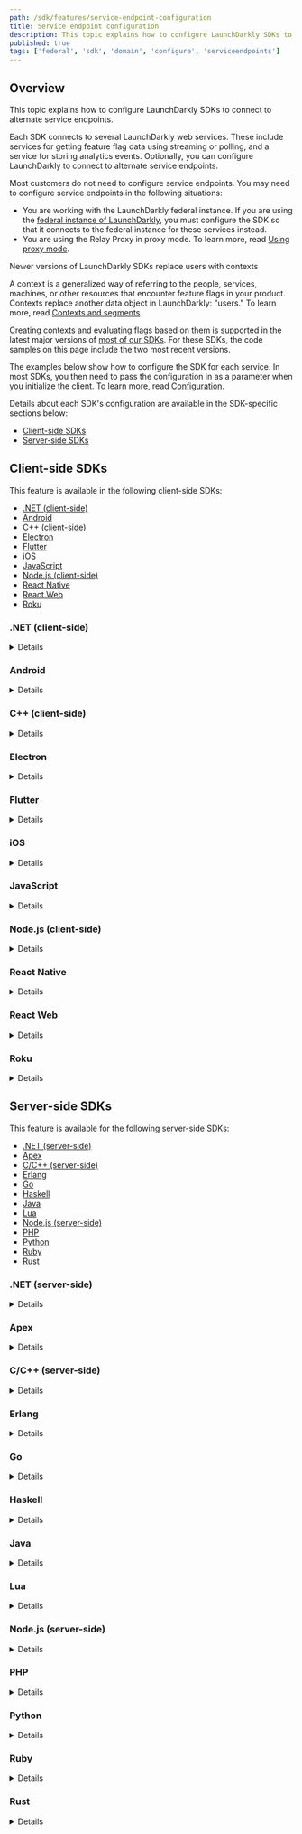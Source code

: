 ```yaml
---
path: /sdk/features/service-endpoint-configuration
title: Service endpoint configuration
description: This topic explains how to configure LaunchDarkly SDKs to connect to alternate service endpoints. Typically this is only required for customers working with the LaunchDarkly federal instance.
published: true
tags: ['federal', 'sdk', 'domain', 'configure', 'serviceendpoints']
---
```


## Overview

This topic explains how to configure LaunchDarkly SDKs to connect to alternate service endpoints.

Each SDK connects to several LaunchDarkly web services. These include services for getting feature flag data using streaming or polling, and a service for storing analytics events. Optionally, you can configure LaunchDarkly to connect to alternate service endpoints.

Most customers do not need to configure service endpoints. You may need to configure service endpoints in the following situations:

* You are working with the LaunchDarkly federal instance. If you are using the [federal instance of LaunchDarkly](/home/advanced/federal), you must configure the SDK so that it connects to the federal instance for these services instead.
* You are using the Relay Proxy in proxy mode. To learn more, read [Using proxy mode](/sdk/features/relay-proxy-configuration/proxy-mode).

<Callout intent="info">
<CalloutTitle>Newer versions of LaunchDarkly SDKs replace users with contexts</CalloutTitle>
<CalloutDescription>

A context is a generalized way of referring to the people, services, machines, or other resources that encounter feature flags in your product. Contexts replace another data object in LaunchDarkly: "users." To learn more, read [Contexts and segments](/home/contexts).

Creating contexts and evaluating flags based on them is supported in the latest major versions of [most of our SDKs](/sdk). For these SDKs, the code samples on this page include the two most recent versions.

</CalloutDescription>
</Callout>

The examples below show how to configure the SDK for each service. In most SDKs, you then need to pass the configuration in as a parameter when you initialize the client. To learn more, read [Configuration](/sdk/features/config).

Details about each SDK's configuration are available in the SDK-specific sections below:

* [Client-side SDKs](#client-side-sdks)
* [Server-side SDKs](#server-side-sdks)

## Client-side SDKs

This feature is available in the following client-side SDKs:

* [.NET (client-side)](#net-client-side)
* [Android](#android)
* [C++ (client-side)](#c-client-side)
* [Electron](#electron)
* [Flutter](#flutter)
* [iOS](#ios)
* [JavaScript](#javascript)
* [Node.js (client-side)](#nodejs-client-side)
* [React Native](#react-native)
* [React Web](#react-web)
* [Roku](#roku)

### .NET (client-side)

<Details summary="Expand .NET (client-side) code sample">

To configure an alternate service endpoint for the SDK, use the `ServiceEndpoints` builder method to specify the base URIs:

<CodeSample>
<CSTab label="C#, connecting to federal instance">

```csharp
var config = Configuration.Builder("mobile-key-123abc")
    .ServiceEndpoints(Components.ServiceEndpoints()
      .Streaming("https://clientstream.launchdarkly.us")
      .Polling("https://clientsdk.launchdarkly.us")
      .Events("https://events.launchdarkly.us"))
    .Build();
```

</CSTab>
<CSTab label="C#, connecting to Relay Proxy">

```csharp
var config = Configuration.Builder("mobile-key-123abc")
    .ServiceEndpoints(Components.ServiceEndpoints()
      .RelayProxy("https://your-relay-proxy.com:8030"))
    .Build();
```

</CSTab>
</CodeSample>
</Details>

### Android

<Details summary="Expand Android code sample">

To configure an alternate service endpoint for the SDK, use the `streamUri`, `pollUri`, and `eventsUri` builder methods to specify the base URIs:

<CodeSample>
<CSTab label="Java, connecting to federal instance">

```java
LDConfig ldConfig = new LDConfig.Builder()
  .mobileKey("mobile-key-123abc")
  .streamUri(Uri.parse("https://clientstream.launchdarkly.us"))
  .pollUri(Uri.parse("https://clientsdk.launchdarkly.us"))
  .eventsUri(Uri.parse("https://events.launchdarkly.us"))
  .build();
```

</CSTab>
<CSTab label="Java, connecting to Relay Proxy">

```java
LDConfig ldConfig = new LDConfig.Builder()
  .mobileKey("mobile-key-123abc")
  .streamUri(Uri.parse("https://your-relay-proxy.com:8030"))
  .pollUri(Uri.parse("https://your-relay-proxy.com:8030"))
  .eventsUri(Uri.parse("https://your-relay-proxy.com:8030"))
  .build();
```

</CSTab>
<CSTab label="Kotlin, connecting to federal instance">

```kotlin
val ldConfig: LDConfig = LDConfig.Builder()
  .setMobileKey("mobile-key-123abc")
  .streamUri(Uri.parse("https://clientstream.launchdarkly.us"))
  .pollUri(Uri.parse("https://clientsdk.launchdarkly.us"))
  .eventsUri(Uri.parse("https://events.launchdarkly.us"))
  .build();
```

</CSTab>
<CSTab label="Kotlin, connecting to Relay Proxy">

```kotlin
val ldConfig: LDConfig = LDConfig.Builder()
  .setMobileKey("mobile-key-123abc")
  .streamUri(Uri.parse("https://your-relay-proxy.com:8030"))
  .pollUri(Uri.parse("https://your-relay-proxy.com:8030"))
  .eventsUri(Uri.parse("https://your-relay-proxy.com:8030"))
  .build();
```

</CSTab>
</CodeSample>
</Details>

### C++ (client-side)

<Details summary="Expand C++ (client-side) code sample">

To configure an alternate service endpoint for the SDK, use `StreamingBaseUrl`, `PollingBaseUrl`, and `EventsBaseUrl` to specify the base URIs:

<CodeSample>
<CSTab label="C++ SDK v3.0 (native), connecting to federal instance">

```cpp
auto config_builder = client_side::ConfigBuilder("mobile-key-123abc");
config_builder.ServiceEndpoints()
    .StreamingBaseUrl("https://clientstream.launchdarkly.us")
    .PollingBaseUrl("https://app.launchdarkly.us")
    .EventsBaseUrl("https://events.launchdarkly.us")
auto config = config_builder.Build();
```

</CSTab>
<CSTab label="C SDK v2.x (native), connecting to federal instance">

```c
struct LDConfig *config = LDConfigNew("mobile-key-123abc");
LDConfigSetStreamURI(config, "https://clientstream.launchdarkly.us");
LDConfigSetAppURI(config, "https://clientsdk.launchdarkly.us");
LDConfigSetEventsURI(config, "https://events.launchdarkly.us");
```

</CSTab>
</CodeSample>

To learn more, read [`ServiceEndpoints`](https://launchdarkly.github.io/cpp-sdks/libs/client-sdk/docs/html/classlaunchdarkly_1_1config_1_1shared_1_1builders_1_1ConfigBuilder.html#ae28867ba563432a91f355d04f45daec2).

</Details>

### Electron

<Details summary="Expand Electron code sample">

To configure an alternate service endpoint for the SDK, use the `streamUrl`, `baseUrl`, and `eventsUrl` options to specify the base URIs:

<CodeSample>
<CSTab label="JavaScript, connecting to federal instance">

```js
const options = {
  streamUrl: 'https://clientstream.launchdarkly.us',
  baseUrl: 'https://clientsdk.launchdarkly.us',
  eventsUrl: 'https://events.launchdarkly.us'
};
```

</CSTab>
<CSTab label="TypeScript, connecting to federal instance">

```ts
import * as LDElectron from 'launchdarkly-electron-client-sdk';

const options: LDElectron.LDOptions = {
  streamUrl: 'https://clientstream.launchdarkly.us',
  baseUrl: 'https://clientsdk.launchdarkly.us',
  eventsUrl: 'https://events.launchdarkly.us'
};
```

</CSTab>
<CSTab label="JavaScript, connecting to Relay Proxy">

```js
const options = {
  streamUrl: 'https://your-relay-proxy.com:8030',
  baseUrl: 'https://your-relay-proxy.com:8030',
  eventsUrl: 'https://your-relay-proxy.com:8030'
};
```

</CSTab>
<CSTab label="TypeScript, connecting to Relay Proxy">

```ts
import * as LDElectron from 'launchdarkly-electron-client-sdk';

const options: LDElectron.LDOptions = {
  streamUrl: 'https://your-relay-proxy.com:8030',
  baseUrl: 'https://your-relay-proxy.com:8030',
  eventsUrl: 'https://your-relay-proxy.com:8030',
};
```

</CSTab>
</CodeSample>

The Electron SDK uses the `baseUrl` for the initial connection and subsequent `identify` calls.

If you have enabled [streaming](https://launchdarkly.github.io/electron-client-sdk/interfaces/_launchdarkly_electron_client_sdk_.ldoptions.html#streaming), the SDK uses the `streamUrl` for subsequent connections. If you have enabled [`useReport`](https://launchdarkly.github.io/electron-client-sdk/interfaces/_launchdarkly_electron_client_sdk_.ldoptions.html#usereport), these subsequent requests will use the `REPORT` HTTP request method. These REPORT requests are streaming requests only if you have installed the [LaunchDarkly EventSource polyfill](https://github.com/launchdarkly/js-eventsource) to provide streaming support. Otherwise, these requests will be standard `REPORT` http requests. To learn more, read [EventSource](/sdk/client-side/javascript/requirements-polyfills#eventsource) under [Requirements and polyfills](/sdk/client-side/javascript/requirements-polyfills).

</Details>

### Flutter

<Details summary="Expand Flutter code sample">

To configure an alternate service endpoint for the SDK, use the `streamUri`, `pollUri`, and `eventsUri` builder methods to specify the base URIs:

<CodeSample>
<CSTab label="Dart, connecting to federal instance">

```dart
LDConfig ldConfig = LDConfigBuilder("mobile-key-123abc")
  .streamUri("https://clientstream.launchdarkly.us")
  .pollUri("https://clientsdk.launchdarkly.us")
  .eventsUri("https://events.launchdarkly.us")
  .build();
```

</CSTab>
<CSTab label="Dart, connecting to Relay Proxy">

```dart
LDConfig ldConfig = LDConfigBuilder("mobile-key-123abc")
  .streamUri("https://your-relay-proxy.com:8030")
  .pollUri("https://your-relay-proxy.com:8030")
  .eventsUri("https://your-relay-proxy.com:8030")
  .build();
```

</CSTab>
</CodeSample>
</Details>

### iOS

<Details summary="Expand iOS code sample">

To configure an alternate service endpoint for the SDK, use the `streamUrl`, `baseUrl`, and `eventsUrl` properties to specify the base URIs:

<CodeSample>
<CSTab label="Swift, connecting to federal instance">

```swift
var ldConfig = LDConfig(mobileKey: "mobile-key-123abc")
ldConfig.streamUrl = URL(string: "https://clientstream.launchdarkly.us")
ldConfig.baseUrl = URL(string: "https://clientsdk.launchdarkly.us")
ldConfig.eventsUrl = URL(string: "https://events.launchdarkly.us")
```

</CSTab>
<CSTab label="Objective-C, connecting to federal instance">

```objectivec
LDConfig *ldConfig = [[LDConfig alloc] initWithMobileKey:@"mobile-key-123abc"];
ldConfig.streamUrl = URL(string: "https://clientstream.launchdarkly.us")
ldConfig.baseUrl = URL(string: "https://clientsdk.launchdarkly.us")
ldConfig.eventsUrl = URL(string: "https://events.launchdarkly.us")
```

</CSTab>
<CSTab label="Swift, connecting to Relay Proxy">

```swift
var ldConfig = LDConfig(mobileKey: "mobile-key-123abc")
ldConfig.streamUrl = URL(string: "https://your-relay-proxy.com:8030")
ldConfig.baseUrl = URL(string: "https://your-relay-proxy.com:8030")
ldConfig.eventsUrl = URL(string: "https://your-relay-proxy.com:8030")
```

</CSTab>
<CSTab label="Objective-C, connecting to Relay Proxy">

```objectivec
LDConfig *ldConfig = [[LDConfig alloc] initWithMobileKey:@"mobile-key-123abc"];
ldConfig.streamUrl = URL(string: "https://your-relay-proxy.com:8030")
ldConfig.baseUrl = URL(string: "https://your-relay-proxy.com:8030")
ldConfig.eventsUrl = URL(string: "https://your-relay-proxy.com:8030")
```

</CSTab>
</CodeSample>
</Details>

### JavaScript

<Details summary="Expand JavaScript code sample">

To configure an alternate service endpoint for the SDK, use the `streamUrl`, `baseUrl`, and `eventsUrl` properties to specify the base URIs:

<CodeSample>
<CSTab label="JavaScript, connecting to federal instance">

```js
const options = {
  streamUrl: 'https://clientstream.launchdarkly.us',
  baseUrl: 'https://clientsdk.launchdarkly.us',
  eventsUrl: 'https://events.launchdarkly.us'
};
```

</CSTab>
<CSTab label="TypeScript, connecting to federal instance">

```ts
import * as ld from 'launchdarkly-js-client-sdk';

const options: ld.LDOptions = {
  streamUrl: 'https://clientstream.launchdarkly.us',
  baseUrl: 'https://clientsdk.launchdarkly.us',
  eventsUrl: 'https://events.launchdarkly.us',
};
```

</CSTab>
<CSTab label="JavaScript, connecting to Relay Proxy">

```js
const options = {
  streamUrl: 'https://your-relay-proxy.com:8030',
  baseUrl: 'https://your-relay-proxy.com:8030',
  eventsUrl: 'https://your-relay-proxy.com:8030'
};
```

</CSTab>
<CSTab label="TypeScript, connecting to Relay Proxy">

```ts
import * as ld from 'launchdarkly-js-client-sdk';

const options: ld.LDOptions = {
  streamUrl: 'https://your-relay-proxy.com:8030',
  baseUrl: 'https://your-relay-proxy.com:8030',
  eventsUrl: 'https://your-relay-proxy.com:8030',
};
```

</CSTab>
</CodeSample>

The JavaScript SDK uses the `baseUrl` for the initial connection and subsequent `identify` calls.

If you have enabled [streaming](/sdk/client-side/javascript#subscribe-to-updates), the SDK uses the `streamUrl` for subsequent connections. If you have enabled [`useReport`](https://launchdarkly.github.io/js-client-sdk/interfaces/LDOptions.html#useReport), these subsequent requests will use the `REPORT` HTTP request method. These REPORT requests are streaming requests only if you have installed the [LaunchDarkly EventSource polyfill](https://github.com/launchdarkly/js-eventsource) to provide streaming support. Otherwise, these requests will be standard `REPORT` http requests. To learn more, read [EventSource](/sdk/client-side/javascript/requirements-polyfills#eventsource) under [Requirements and polyfills](/sdk/client-side/javascript/requirements-polyfills).

</Details>

### Node.js (client-side)

<Details summary="Expand Node.js (client-side) code sample">

To configure an alternate service endpoint for the SDK, use the `streamUrl`, `baseUrl`, and `eventsUrl` properties to set the base URIs:

<CodeSample>
<CSTab label="JavaScript, connecting to federal instance">

```js
const options = {
  streamUrl: 'https://clientstream.launchdarkly.us',
  baseUrl: 'https://clientsdk.launchdarkly.us',
  eventsUrl: 'https://events.launchdarkly.us'
};

```

</CSTab>
<CSTab label="TypeScript, connecting to federal instance">

```ts
import * as ld from 'launchdarkly-node-client-sdk';

const options: ld.LDOptions = {
  streamUrl: 'https://clientstream.launchdarkly.us',
  baseUrl: 'https://clientsdk.launchdarkly.us',
  eventsUrl: 'https://events.launchdarkly.us',
};
```

</CSTab>
<CSTab label="JavaScript, connecting to Relay Proxy">

```js
const options = {
  streamUrl: 'https://your-relay-proxy.com:8030',
  baseUrl: 'https://your-relay-proxy.com:8030',
  eventsUrl: 'https://your-relay-proxy.com:8030'
};
```

</CSTab>
<CSTab label="TypeScript, connecting to Relay Proxy">

```ts
import * as ld from 'launchdarkly-node-client-sdk';

const options: ld.LDOptions = {
  streamUrl: 'https://your-relay-proxy.com:8030',
  baseUrl: 'https://your-relay-proxy.com:8030',
  eventsUrl: 'https://your-relay-proxy.com:8030',
};
```

</CSTab>
</CodeSample>

The Node.js (client-side) SDK uses the `baseUrl` for the initial connection and subsequent `identify` calls.

If you have enabled [streaming](/sdk/client-side/node-js#getting-started), the SDK uses the `streamUrl` for subsequent connections. If you have enabled [`useReport`](https://launchdarkly.github.io/node-client-sdk/interfaces/LDOptions.html#useReport), these subsequent requests will use the `REPORT` HTTP request method. These REPORT requests are streaming requests only if you have installed the [LaunchDarkly EventSource polyfill](https://github.com/launchdarkly/js-eventsource) to provide streaming support. Otherwise, these requests will be standard `REPORT` http requests. To learn more, read [EventSource](/sdk/client-side/javascript/requirements-polyfills#eventsource) under [Requirements and polyfills](/sdk/client-side/javascript/requirements-polyfills).

</Details>

### React Native

<Details summary="Expand React Native code sample">

To configure an alternate service endpoint for the SDK, use the `streamUrl`, `pollUrl`, and `eventsUrl` properties to set the base URIs:

<CodeSample>
<CSTab label="JavaScript, connecting to federal instance">

```js
let config = {
  mobileKey: 'mobile-key-123abc',
  streamUrl: 'https://clientstream.launchdarkly.us',
  pollUrl: 'https://clientsdk.launchdarkly.us',
  eventsUrl: 'https://events.launchdarkly.us',
};
```

</CSTab>
<CSTab label="TypeScript, connecting to federal instance">

```ts
import LDClient, * as ld from 'launchdarkly-react-native-client-sdk';

let config: ld.LDConfig = {
  mobileKey: 'mobile-key-123abc',
  streamUrl: 'https://clientstream.launchdarkly.us',
  pollUrl: 'https://clientsdk.launchdarkly.us',
  eventsUrl: 'https://events.launchdarkly.us',
};
```

</CSTab>
<CSTab label="JavaScript, connecting to Relay Proxy">

```js
let config = {
  mobileKey: 'mobile-key-123abc',
  streamUrl: 'https://your-relay-proxy.com:8030',
  pollUrl: 'https://your-relay-proxy.com:8030',
  eventsUrl: 'https://your-relay-proxy.com:8030',
};
```

</CSTab>
<CSTab label="TypeScript, connecting to Relay Proxy">

```ts
import LDClient, * as ld from 'launchdarkly-react-native-client-sdk';

let config: ld.LDConfig = {
  mobileKey: 'mobile-key-123abc',
  streamUrl: 'https://your-relay-proxy.com:8030',
  pollUrl: 'https://your-relay-proxy.com:8030',
  eventsUrl: 'https://your-relay-proxy.com:8030',
};
```

</CSTab>
</CodeSample>

In version 6.x and earlier, the config properties were named `streamUri`, `pollUri`, and `eventsUri`. They have been renamed to `streamUrl`, `pollUrl`, and `eventsUrl` in version 7.0.

</Details>

### React Web

<Details summary="Expand React code sample">

To configure an alternate service endpoint for the SDK, use the `streamUrl`, `baseUrl`, and `eventsUrl` options to specify the base URIs:

<CodeSample>
<CSTab label="JavaScript, connecting to federal instance">

```js
const options: {
  baseUrl:"https://clientsdk.launchdarkly.us",
  streamUrl:"https://clientstream.launchdarkly.us",
  eventsUrl:"https://events.launchdarkly.us"
};
 ```

</CSTab>
<CSTab label="JavaScript, connecting to Relay Proxy">

```js
const options = {
  baseUrl: 'https://your-relay-proxy.com:8030',
  streamUrl: 'https://your-relay-proxy.com:8030',
  eventsUrl: 'https://your-relay-proxy.com:8030'
};
 ```

</CSTab>
</CodeSample>

The React Web SDK uses the `baseUrl` for the initial connection and subsequent `identify` calls.

If you have enabled [streaming](/sdk/client-side/react/react-web#subscribing-to-flag-changes), the SDK uses the `streamUrl` for subsequent connections. If you have enabled [`useReport`](https://launchdarkly.github.io/node-client-sdk/interfaces/LDOptions.html#useReport), these subsequent requests will use the `REPORT` HTTP request method. These REPORT requests are streaming requests only if you have installed the [LaunchDarkly EventSource polyfill](https://github.com/launchdarkly/js-eventsource) to provide streaming support. Otherwise, these requests will be standard `REPORT` http requests. To learn more, read [EventSource](/sdk/client-side/javascript/requirements-polyfills#eventsource) under [Requirements and polyfills](/sdk/client-side/javascript/requirements-polyfills).

To learn more, read [Configuring the React SDK](/sdk/client-side/react/react-web#configuring-the-react-sdk).

</Details>

### Roku

<Details summary="Expand Roku code sample">

<Callout intent="alert" site="federal">
<CalloutTitle>The Roku SDK is not supported in the federal instance of LaunchDarkly</CalloutTitle>
<CalloutDescription>

The Roku SDK supports service endpoint configuration. However, you should use this feature when working with the Relay Proxy only. The Roku SDK is not supported in the federal instance of LaunchDarkly. To learn more, read [LaunchDarkly in federal environments](/home/advanced/federal).

</CalloutDescription>
</Callout>

To configure an alternate service endpoint for the SDK, use the `setStreamURI`, `setAppURI`, and `setEventsURI` methods to specify the base URIs:

<CodeSample>
<CSTab label="BrightScript, connecting to Relay Proxy">

```brightscript
REM for a legacy Roku application
config = LaunchDarklyConfig("mobile-key-123abc")

REM for a SceneGraph Roku Application
config = LaunchDarklyConfig("mobile-key-123abc", CLIENT_SCENEGRAPH_NODE)

config.setStreamURI("https://your-relay-proxy.com:8030")
config.setAppURI("https://your-relay-proxy.com:8030")
config.setEventsURI("https://your-relay-proxy.com:8030")
```

</CSTab>
</CodeSample>
</Details>

## Server-side SDKs

This feature is available for the following server-side SDKs:

* [.NET (server-side)](#net-server-side)
* [Apex](#apex)
* [C/C++ (server-side)](#cc-server-side)
* [Erlang](#erlang)
* [Go](#go)
* [Haskell](#haskell)
* [Java](#java)
* [Lua](#lua)
* [Node.js (server-side)](#nodejs-server-side)
* [PHP](#php)
* [Python](#python)
* [Ruby](#ruby)
* [Rust](#rust)

### .NET (server-side)

<Details summary="Expand .NET (server-side) code sample">

To configure an alternate service endpoint for the SDK, use the `ServiceEndpoints` builder method to specify the base URIs:

<CodeSample>
<CSTab label="C#, connecting to federal instance">

```csharp
var config = Configuration.Builder("sdk-key-123abc")
    .ServiceEndpoints(Components.ServiceEndpoints()
      .Streaming("https://stream.launchdarkly.us")
      .Polling("https://sdk.launchdarkly.us")
      .Events("https://events.launchdarkly.us"))
    .Build();
```
</CSTab>
<CSTab label="C#, connecting to Relay Proxy">

```csharp
var config = Configuration.Builder("sdk-key-123abc")
    .ServiceEndpoints(Components.ServiceEndpoints()
      .RelayProxy("https://your-relay-proxy.com:8030"))
    .Build();
```
</CSTab>
</CodeSample>
</Details>

### Apex

<Details summary="Expand Apex code sample">

<Callout intent="alert" site="federal">
<CalloutTitle>Federal customers should only use the Apex SDK with a FedRAMP-compliant database</CalloutTitle>
<CalloutDescription>

The Apex SDK uses an external bridging application to connect LaunchDarkly and Salesforce. To ensure that your overall implementation is FedRAMP-compliant, you must run the Apex bridge within your own FedRAMP-compliant environment.

</CalloutDescription>
</Callout>

First, set up the Apex bridge. If you are a federal customer, make sure you run the Apex bridge within your own FedRAMP-compliant environment. To learn more, read [Using the LaunchDarkly Salesforce bridge](/sdk/server-side/apex#getting-started).

To configure an alternate service endpoint for the SDK, export the alternate URIs before you build the bridge:

<CodeSample>
<CSTab label="Console">

```bash
cd bridge && go build .

# other required export statements...

export LD_BASE_URI='https://sdk.launchdarkly.us'
export LD_EVENTS_URL='https://events.launchdarkly.us'

./bridge
```

</CSTab>
</CodeSample>

</Details>

### C/C++ (server-side)

<Details summary="Expand C/C++ (server-side) code sample">

To configure an alternate service endpoint for the SDK, use `LDConfigSetStreamURI`, `LDConfigSetBaseURI`, and `LDConfigSetEventsURI` to specify the base URIs:

<CodeSample>
<CSTab label="C/C++, connecting to federal instance">

```c
struct LDConfig *config = LDConfigNew("sdk-key-123abc");
LDConfigSetStreamURI(config, "https://stream.launchdarkly.us");
LDConfigSetBaseURI(config, "https://sdk.launchdarkly.us");
LDConfigSetEventsURI(config, "https://events.launchdarkly.us");
```

</CSTab>
<CSTab label="C/C++, connecting to Relay Proxy">

```c
struct LDConfig *config = LDConfigNew("sdk-key-123abc");
LDConfigSetStreamURI(config, "https://your-relay-proxy.com:8030");
LDConfigSetBaseURI(config, "https://your-relay-proxy.com:8030");
LDConfigSetEventsURI(config, "https://your-relay-proxy.com:8030");
```

</CSTab>
</CodeSample>
</Details>

### Erlang

<Details summary="Expand Erlang code sample">

To configure an alternate service endpoint for the SDK, use the `stream_uri`, `base_uri`, and `events_uri` properties to set the base URIs:

<CodeSample>
<CSTab label="Erlang, connecting to federal instance">

```
ldclient:start_instance("sdk-key-123abc", #{
  stream_uri => "https://stream.launchdarkly.us",
  base_uri => "https://sdk.launchdarkly.us",
  events_uri => "https://events.launchdarkly.us"
})
```

</CSTab>
<CSTab label="Erlang, connecting to Relay Proxy">

```
ldclient:start_instance("sdk-key-123abc", #{
  stream_uri => "https://your-relay-proxy.com:8030",
  base_uri => "https://your-relay-proxy.com:8030",
  events_uri => "https://your-relay-proxy.com:8030"
})
```

</CSTab>
</CodeSample>
</Details>

### Go

<Details summary="Expand Go code sample">

To configure an alternate service endpoint for the SDK, use the `Config.ServiceEndpoints` property and `interfaces.ServiceEndpoints()` to specify the base URIs:

<CodeSample>
<CSTab label="Go, connecting to federal instance">

```go

config := ld.Config{
    ServiceEndpoints: interfaces.ServiceEndpoints{
      Streaming: "https://stream.launchdarkly.us",
      Polling: "https://sdk.launchdarkly.us",
      Events: "https://events.launchdarkly.us",
    },
}
```

</CSTab>
<CSTab label="Go, connecting to Relay Proxy">

```go
// To use the Replay Proxy in proxy mode for both streaming and events:

config := ld.Config{
    ServiceEndpoints: ldcomponents.RelayProxyEndpoints(
      "https://your-relay-proxy.com:8030"),
}

// Alternatively, to use the Relay Proxy in proxy mode for streaming,
// but send events directly to LaunchDarkly, use:
config := ld.Config{
    ServiceEndpoints: ldcomponents.RelayProxyEndpointsWithoutEvents(
        "https://your-relay-proxy.com:8030"),
}
```

</CSTab>
</CodeSample>
</Details>

### Haskell

<Details summary="Expand Haskell code sample">

To configure an alternate service endpoint for the SDK, use `configSetStreamURI`, `configSetBaseURI`, and `configSetEventsURI` to specify the base URIs:

<CodeSample>
<CSTab label="Haskell, connecting to federal instance">

```haskell
{-# LANGUAGE OverloadedStrings #-}

import LaunchDarkly.Server.Config

import Data.Function ((&))

config :: Config
config = (makeConfig "sdk-key-123abc")
    & configSetStreamURI "https://stream.launchdarkly.us"
    & configSetBaseURI "https://sdk.launchdarkly.us"
    & configSetEventsURI "https://events.launchdarkly.us"
```

</CSTab>
<CSTab label="Haskell, connecting to Relay Proxy">

```haskell
{-# LANGUAGE OverloadedStrings #-}

import LaunchDarkly.Server.Config

import Data.Function ((&))

config :: Config
config = (makeConfig "sdk-key-123abc")
    & configSetStreamURI "https://your-relay-proxy.com:8030"
    & configSetBaseURI "https://your-relay-proxy.com:8030"
    & configSetEventsURI "https://your-relay-proxy.com:8030"
```

</CSTab>
</CodeSample>
</Details>

### Java

<Details summary="Expand Java code sample">

To configure an alternate service endpoint for the SDK, use the `serviceEndpoints` builder method to specify the base URIs:

<CodeSample>
<CSTab label="Java, connecting to federal instance">

```java
LDConfig config = new LDConfig.Builder()
  .serviceEndpoints(Components.serviceEndpoints()
    .streaming("https://stream.launchdarkly.us")
    .polling("https://sdk.launchdarkly.us")
    .events("https://events.launchdarkly.us"))
  .build();
```
</CSTab>
<CSTab label="Java SDK v5.8.x and earlier, connecting to federal instance">

```java
// Prior to version 5.9.0, the base URI had to be specified for each service,
// depending on which services you were actually using.

LDConfig config = new LDConfig.Builder()
  .dataSource(Components.streamingDataSource()
    .baseURI(URI.create("https://stream.launchdarkly.us"))
  .events(Components.sendEvents()
    .baseURI(URI.create("https://events.launchdarkly.us"))
  .build();

```

</CSTab>
<CSTab label="Java, connecting to Relay Proxy">

```java
LDConfig config = new LDConfig.Builder()
  .serviceEndpoints(Components.serviceEndpoints()
    .relayProxy("https://your-relay-proxy.com:8030"))
  .build();
```
</CSTab>
</CodeSample>
</Details>

### Lua

<Details summary="Expand Lua code sample">

To configure an alternate service endpoint for the SDK, use the `streamURI`, `baseURI`, and `eventsURI` properties to specify the base URIs:

<CodeSample>
<CSTab label="Lua, connecting to federal instance">

```lua
local config = {
    key = sdk-key-123abc,
    streamURI = "https://stream.launchdarkly.us",
    baseUri = "https://sdk.launchdarkly.us",
    eventsURI = "https://events.launchdarkly.us",
}
```

</CSTab>
<CSTab label="Lua, connecting to Relay Proxy">

```lua
local config = {
    key = sdk-key-123abc,
    streamURI = "https://your-relay-proxy.com:8030",
    baseUri = "https://your-relay-proxy.com:8030",
    eventsURI = "https://your-relay-proxy.com:8030",
}
```

</CSTab>
</CodeSample>
</Details>

### Node.js (server-side)

<Details summary="Expand Node.js (server-side) code sample">

To configure an alternate service endpoint for the SDK, use the `streamUri`, `baseUri`, and `eventsUri` properties to specify the base URIs:

<CodeSample>
<CSTab label="JavaScript, connecting to federal instance">

```js
const options = {
  streamUri: 'https://stream.launchdarkly.us',
  baseUri: 'https://sdk.launchdarkly.us',
  eventsUri: 'https://events.launchdarkly.us',
};
```

</CSTab>
<CSTab label="TypeScript, connecting to federal instance">

```ts
import * as ld from 'launchdarkly-node-server-sdk';

const options ld.LDOptions = {
  streamUri: 'https://stream.launchdarkly.us',
  baseUri: 'https://sdk.launchdarkly.us',
  eventsUri: 'https://events.launchdarkly.us',
};
```

</CSTab>
<CSTab label="JavaScript, connecting to Relay Proxy">

```js
const options = {
  streamUri: 'https://your-relay-proxy.com:8030',
  baseUri: 'https://your-relay-proxy.com:8030',
  eventsUri: 'https://your-relay-proxy.com:8030',
};
```

</CSTab>
<CSTab label="TypeScript, connecting to Relay Proxy">

```ts
import * as ld from 'launchdarkly-node-server-sdk';

const options ld.LDOptions = {
  streamUri: 'https://your-relay-proxy.com:8030',
  baseUri: 'https://your-relay-proxy.com:8030',
  eventsUri: 'https://your-relay-proxy.com:8030',
};
```

</CSTab>
</CodeSample>
</Details>

### PHP

<Details summary="Expand PHP code sample">

To configure an alternate service endpoint for the SDK, use the `base_uri` and `events_uri` properties to specify the base URIs:

<CodeSample>
<CSTab label="PHP, connecting to federal instance">

```php
$client = new LaunchDarkly\LDClient("sdk-key-123abc",
    [ "base_uri" => "https://sdk.launchdarkly.us",
      "events_uri" => "https://events.launchdarkly.us" ]);
```

</CSTab>
<CSTab label="PHP, connecting to Relay Proxy">

```php
$client = new LaunchDarkly\LDClient("sdk-key-123abc",
    [ "base_uri" => "https://your-relay-proxy.com:8030",
      "events_uri" => "https://your-relay-proxy.com:8030" ]);
```

</CSTab>
</CodeSample>

There is not a streaming service for the PHP SDK.
</Details>

### Python

<Details summary="Expand Python code sample">

To configure an alternate service endpoint for the SDK, use the `stream_uri`, `base_uri`, and `events_uri` properties to specify the base URIs:

<CodeSample>
<CSTab label="Python, connecting to federal instance">

```python
config = Config(sdk_key='sdk-key-123abc',
  stream_uri="https://stream.launchdarkly.us",
  base_uri="https://sdk.launchdarkly.us",
  events_uri="https://events.launchdarkly.us")
```

</CSTab>
<CSTab label="Python, connecting to Relay Proxy">

```python
config = Config(sdk_key='sdk-key-123abc',
  stream_uri="https://your-relay-proxy.com:8030",
  base_uri="https://your-relay-proxy.com:8030",
  events_uri="https://your-relay-proxy.com:8030")
```

</CSTab>
</CodeSample>
</Details>

### Ruby

<Details summary="Expand Ruby code sample">

To configure an alternate service endpoint for the SDK, use the `stream_uri`, `base_uri`, and `events_uri` properties to specify the base URIs:

<CodeSample>
<CSTab label="Ruby, connecting to federal instance">

```ruby
config = LaunchDarkly::Config.new(
  stream_uri: "https://stream.launchdarkly.us",
  base_uri: "https://sdk.launchdarkly.us",
  events_uri: "https://events.launchdarkly.us")
```

</CSTab>
<CSTab label="Ruby, connecting to Relay Proxy">

```ruby
config = LaunchDarkly::Config.new(
  stream_uri: "https://your-relay-proxy.com:8030",
  base_uri: "https://your-relay-proxy.com:8030",
  events_uri: "https://your-relay-proxy.com:8030")
```

</CSTab>
</CodeSample>
</Details>

### Rust

<Details summary="Expand Rust code sample">

To configure an alternate service endpoint for the SDK, use the `ConfigBuilder` and `ServiceEndpointsBuilder` to specify the base URIs:

<CodeSample>
<CSTab label="Rust, connecting to federal instance">

```rust
let config = ConfigBuilder::new("sdk-key-123abc").service_endpoints(ServiceEndpointsBuilder::new()
  .streaming_base_url("https://stream.launchdarkly.us")
  .polling_base_url("https://sdk.launchdarkly.us")
  .events_base_url("https://events.launchdarkly.us"));
```

</CSTab>
<CSTab label="Rust, connecting to Relay Proxy">

```rust
let config = ConfigBuilder::new("sdk-key-123abc")
    .service_endpoints(
        ServiceEndpointsBuilder::new().relay_proxy("https://your-relay-proxy.com:8030"),
    )
    .build();
```

</CSTab>
</CodeSample>

</Details>
